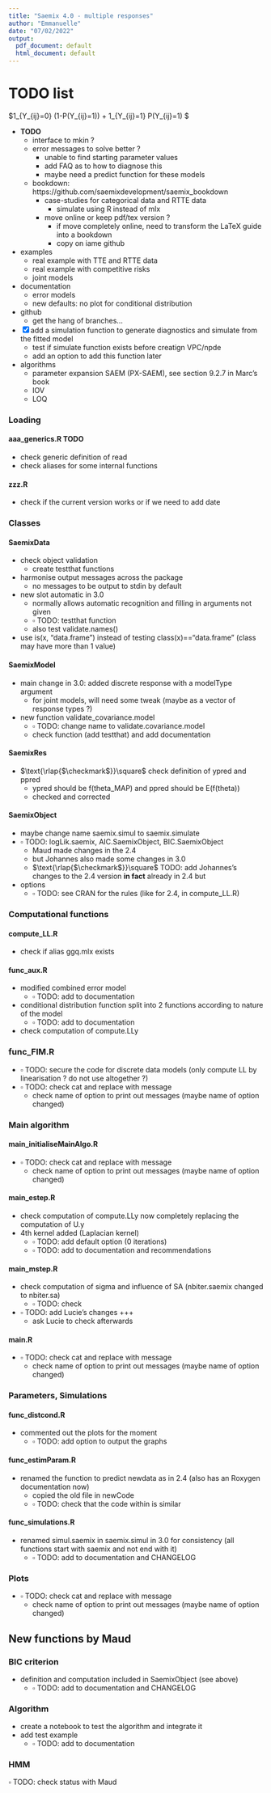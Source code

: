 ```yaml
---
title: "Saemix 4.0 - multiple responses"
author: "Emmanuelle"
date: "07/02/2022"
output:
  pdf_document: default
  html_document: default
---
```


# TODO list

$1_{Y_{ij}=0} \times (1-P(Y_{ij}=1)) + 1_{Y_{ij}=1} \times P(Y_{ij}=1) $

- **TODO** 
  - interface to mkin ?
  - error messages to solve better ?
    - unable to find starting parameter values
    - add FAQ as to how to diagnose this
    - maybe need a predict function for these models
  - bookdown: https://github.com/saemixdevelopment/saemix_bookdown
    - case-studies for categorical data and RTTE data
      - simulate using R instead of mlx
    - move online or keep pdf/tex version ?
      - if move completely online, need to transform the LaTeX guide into a bookdown
      - copy on iame github
- examples
  - real example with TTE and RTTE data
  - real example with competitive risks
  - joint models
- documentation
  - error models
  - new defaults: no plot for conditional distribution
- github
  - get the hang of branches...
- [x] add a simulation function to generate diagnostics and simulate from the fitted model
  - test if simulate function exists before creatign VPC/npde
  - add an option to add this function later
- algorithms
    - parameter expansion SAEM (PX-SAEM), see section 9.2.7 in Marc's book
    - IOV
    - LOQ

### Loading

#### aaa_generics.R TODO

- check generic definition of read
- check aliases for some internal functions

#### zzz.R

- check if the current version works or if we need to add date

### Classes

#### SaemixData

- check object validation
  - create testthat functions
- harmonise output messages across the package
  - no messages to be output to stdin by default
- new slot automatic in 3.0
  - normally allows automatic recognition and filling in arguments not given
  - $\square$ TODO: testthat function
  - also test validate.names()
- use is(x, "data.frame") instead of testing class(x)=="data.frame" (class may have more than 1 value)

#### SaemixModel

- main change in 3.0: added discrete response with a modelType argument
  - for joint models, will need some tweak (maybe as a vector of response types ?)
- new function validate_covariance.model
  - $\square$ TODO: change name to validate.covariance.model
  - check function (add testthat) and add documentation

#### SaemixRes

- $\text{\rlap{$\checkmark$}}\square$ check definition of ypred and ppred
  - ypred should be f(theta_MAP) and ppred should be E(f(theta))
  - checked and corrected

#### SaemixObject

- maybe change name saemix.simul to saemix.simulate
- $\square$ TODO: logLik.saemix, AIC.SaemixObject, BIC.SaemixObject
  - Maud made changes in the 2.4
  - but Johannes also made some changes in 3.0
  - $\text{\rlap{$\checkmark$}}\square$ TODO: add Johannes's changes to the 2.4 version **in fact** already in 2.4 but 
- options
  - $\square$ TODO: see CRAN for the rules (like for 2.4, in compute_LL.R)

### Computational functions

#### compute_LL.R

- check if alias ggq.mlx exists

#### func_aux.R

- modified combined error model
  - $\square$ TODO: add to documentation
- conditional distribution function split into 2 functions according to nature of the model
  - $\square$ TODO:  add to documentation
- check computation of compute.LLy

### func_FIM.R

- $\square$ TODO: secure the code for discrete data models (only compute LL by linearisation ? do not use altogether ?)
- $\square$ TODO: check cat and replace with message
  - check name of option to print out messages (maybe name of option changed)

### Main algorithm

#### main_initialiseMainAlgo.R

- $\square$ TODO: check cat and replace with message
  - check name of option to print out messages (maybe name of option changed)

#### main_estep.R

- check computation of compute.LLy now completely replacing the computation of U.y
- 4th kernel added (Laplacian kernel)
  - $\square$ TODO:  add default option (0 iterations)
  - $\square$ TODO:  add to documentation and recommendations
  
#### main_mstep.R

- check computation of sigma and influence of SA (nbiter.saemix changed to nbiter.sa)
  - $\square$ TODO: check
- $\square$ TODO: add Lucie's changes +++
  - ask Lucie to check afterwards

#### main.R

- $\square$ TODO: check cat and replace with message
  - check name of option to print out messages (maybe name of option changed)

### Parameters, Simulations
  
#### func_distcond.R

- commented out the plots for the moment
  - $\square$ TODO: add option to output the graphs
  
#### func_estimParam.R

- renamed the function to predict newdata as in 2.4 (also has an Roxygen documentation now)
  - copied the old file in newCode
  - $\square$ TODO: check that the code within is similar

#### func_simulations.R

- renamed simul.saemix in saemix.simul in 3.0 for consistency (all functions start with saemix and not end with it)
  - $\square$ TODO:  add to documentation and CHANGELOG

### Plots

- $\square$ TODO: check cat and replace with message
  - check name of option to print out messages (maybe name of option changed)

## New functions by Maud

### BIC criterion

- definition and computation included in SaemixObject (see above)
  - $\square$ TODO:  add to documentation and CHANGELOG

### Algorithm

- create a notebook to test the algorithm and integrate it
- add test example
  - $\square$ TODO:  add to documentation

### HMM

$\square$ TODO: check status with Maud
